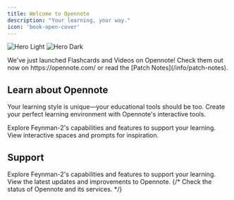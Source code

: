```yaml
---
title: Welcome to Opennote
description: "Your learning, your way."
icon: 'book-open-cover'
---
```


<img
  className="block dark:hidden rounded-lg"
  src="/images/hero-light.png"
  alt="Hero Light"
/>
<img
  className="hidden dark:block rounded-lg"
  src="/images/hero-dark.png"
  alt="Hero Dark"
/>

<Tip>
  We've just launched Flashcards and Videos on Opennote! Check them out now on https://opennote.com/ or read the [Patch Notes](/info/patch-notes).
</Tip>

## Learn about Opennote

Your learning style is unique—your educational tools should be too. Create your perfect learning environment with Opennote's interactive tools.

<CardGroup cols={2}>
  <Card
    title="Intro to Feynman-2"
    icon="check"
    href="/feynman-2"
  >
    Explore Feynman-2's capabilities and features to support your learning.
  </Card>
  <Card
    title="Opennote Cookbook"
    icon="hat-chef"
    href="/cookbook"
  >
    View interactive spaces and prompts for inspiration.
  </Card>
</CardGroup>

## Support 

<CardGroup cols={2}>
  <Card
    title="Help Center"
    icon="question"
    href="https://opennote.com/info/help"
  >
    Explore Feynman-2's capabilities and features to support your learning.
  </Card>
  <Card
    title="Patch Notes"
    icon="code"
    href="/info/patch-notes"
  >
    View the latest updates and improvements to Opennote.
  </Card>
  {/* <Card
    title="Status"
    icon="chart-line"
    href="/support/status"
  >
    Check the status of Opennote and its services.
  </Card> */}
</CardGroup>